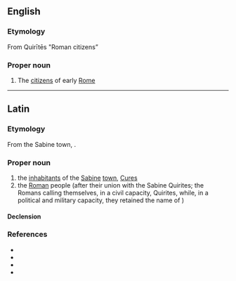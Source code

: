{{also|quirites}}

==English==

===Etymology===
From {{etyl|la|en}} Quirītēs "Roman citizens”

===Proper noun===
{{wikipedia}}
{{en-proper noun}}

# The [[citizen]]s of early [[Rome]]

----

==Latin==

===Etymology===
From the Sabine town, {{m|la|Curēs}}.

===Proper noun===
{{la-proper noun|((Quirītēs<3.I.pl>,Quirītēs<3.pl>))|g=m}}

# the [[inhabitant]]s of the [[Sabine]] [[town]], [[Cures]]
# the [[Roman]] people (after their union with the Sabine Quirites; the Romans calling themselves, in a civil capacity, Quirites, while, in a political and military capacity, they retained the name of {{m|la|Romani}})

====Declension====
{{la-ndecl|((Quirītēs<3.I.pl>,Quirītēs<3.pl>))}}

===References===
* {{R:L&S}}
* {{R:Elementary Lewis}}
* {{R:du Cange}}
* {{R:Gaffiot}}